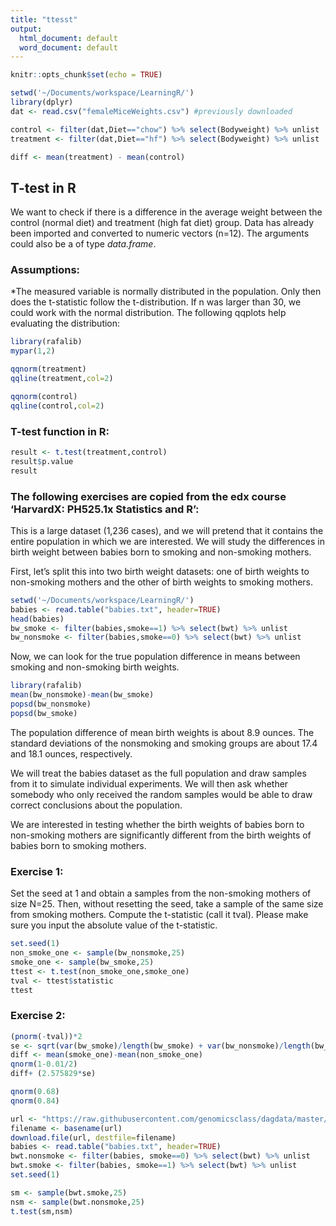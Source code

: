 ```yaml
---
title: "ttesst"
output:
  html_document: default
  word_document: default
---
```


```r
knitr::opts_chunk$set(echo = TRUE)
```

```r
setwd('~/Documents/workspace/LearningR/')
library(dplyr)
dat <- read.csv("femaleMiceWeights.csv") #previously downloaded

control <- filter(dat,Diet=="chow") %>% select(Bodyweight) %>% unlist
treatment <- filter(dat,Diet=="hf") %>% select(Bodyweight) %>% unlist

diff <- mean(treatment) - mean(control)
```
## T-test in R
We want to check if there is a difference in the average weight between the control (normal diet) and treatment (high fat diet) group.
Data has already been imported and converted to numeric vectors (n=12). The arguments could also be a of type _data.frame_. 

### Assumptions:
*The measured variable is normally distributed in the population. Only then does the t-statistic follow the t-distribution. If n was larger than 30, we could work with the normal distribution. The following qqplots help evaluating the distribution:


```r
library(rafalib)
mypar(1,2)

qqnorm(treatment)
qqline(treatment,col=2)

qqnorm(control)
qqline(control,col=2)
```

### T-test function in R:
```r
result <- t.test(treatment,control)
result$p.value
result

```

### The following exercises are copied from the edx course 'HarvardX: PH525.1x Statistics and R':

This is a large dataset (1,236 cases), and we will pretend that it contains the entire population in which we are interested. We will study the differences in birth weight between babies born to smoking and non-smoking mothers.

First, let's split this into two birth weight datasets: one of birth weights to non-smoking mothers and the other of birth weights to smoking mothers.
```r
setwd('~/Documents/workspace/LearningR/')
babies <- read.table("babies.txt", header=TRUE)
head(babies)
bw_smoke <- filter(babies,smoke==1) %>% select(bwt) %>% unlist
bw_nonsmoke <- filter(babies,smoke==0) %>% select(bwt) %>% unlist

```


Now, we can look for the true population difference in means between smoking and non-smoking birth weights.

```r
library(rafalib)
mean(bw_nonsmoke)-mean(bw_smoke)
popsd(bw_nonsmoke)
popsd(bw_smoke)
```


The population difference of mean birth weights is about 8.9 ounces. The standard deviations of the nonsmoking and smoking groups are about 17.4 and 18.1 ounces, respectively.

We will treat the babies dataset as the full population and draw samples from it to simulate individual experiments. We will then ask whether somebody who only received the random samples would be able to draw correct conclusions about the population.

We are interested in testing whether the birth weights of babies born to non-smoking mothers are significantly different from the birth weights of babies born to smoking mothers.

### Exercise 1:
Set the seed at 1 and obtain a samples from the non-smoking mothers of size N=25.
Then, without resetting the seed, take a sample of the same size from smoking mothers. Compute the t-statistic (call it tval). Please make sure you input the absolute value of the t-statistic.
```r
set.seed(1)
non_smoke_one <- sample(bw_nonsmoke,25)
smoke_one <- sample(bw_smoke,25)
ttest <- t.test(non_smoke_one,smoke_one)
tval <- ttest$statistic
ttest
```

### Exercise 2:
```r
(pnorm(-tval))*2
se <- sqrt(var(bw_smoke)/length(bw_smoke) + var(bw_nonsmoke)/length(bw_nonsmoke))
diff <- mean(smoke_one)-mean(non_smoke_one)
qnorm(1-0.01/2)
diff+ (2.575829*se)
```
```r
qnorm(0.68)
qnorm(0.84)
```


```r
url <- "https://raw.githubusercontent.com/genomicsclass/dagdata/master/inst/extdata/babies.txt"
filename <- basename(url)
download.file(url, destfile=filename)
babies <- read.table("babies.txt", header=TRUE)
bwt.nonsmoke <- filter(babies, smoke==0) %>% select(bwt) %>% unlist 
bwt.smoke <- filter(babies, smoke==1) %>% select(bwt) %>% unlist
set.seed(1)

sm <- sample(bwt.smoke,25)
nsm <- sample(bwt.nonsmoke,25)
t.test(sm,nsm)
```

